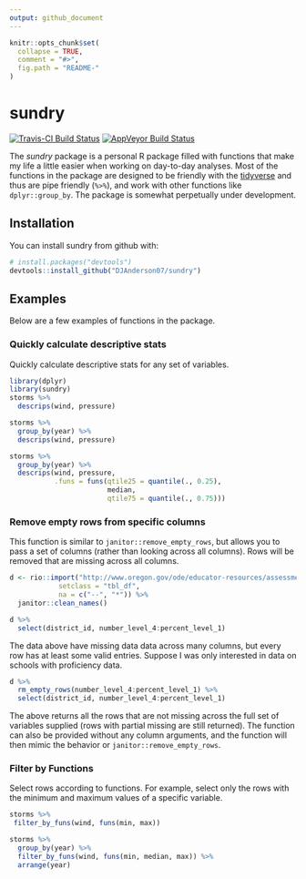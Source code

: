 ```yaml
---
output: github_document
---
```


<!-- README.md is generated from README.Rmd. Please edit that file -->

```r
knitr::opts_chunk$set(
  collapse = TRUE,
  comment = "#>",
  fig.path = "README-"
)
```

# sundry
[![Travis-CI Build Status](https://travis-ci.org/DJAnderson07/sundry.svg?branch=master)](https://travis-ci.org/DJAnderson07/sundry)
[![AppVeyor Build Status](https://ci.appveyor.com/api/projects/status/github/DJAnderson07/sundry?branch=master&svg=true)](https://ci.appveyor.com/project/DJAnderson07/sundry)

The *sundry* package is a personal R package filled with functions that make my
life a little easier when working on day-to-day analyses. Most of the functions
in the package are designed to be friendly with the 
[tidyverse](https://www.tidyverse.org) and thus are pipe friendly (`%>%`), and
work with other functions like `dplyr::group_by`. The package is somewhat perpetually under development. 

## Installation

You can install sundry from github with:

```r
# install.packages("devtools")
devtools::install_github("DJAnderson07/sundry")
```

## Examples

Below are a few examples of functions in the package.

### Quickly calculate descriptive stats

Quickly calculate descriptive stats for any set of variables.

```r
library(dplyr)
library(sundry)
storms %>% 
  descrips(wind, pressure)

storms %>% 
  group_by(year) %>% 
  descrips(wind, pressure)

storms %>% 
  group_by(year) %>% 
  descrips(wind, pressure,
           .funs = funs(qtile25 = quantile(., 0.25),
                        median, 
                        qtile75 = quantile(., 0.75)))
```

### Remove empty rows from specific columns
This function is similar to `janitor::remove_empty_rows`, but allows you to 
pass a set of columns (rather than looking across all columns). Rows will be
removed that are missing across all columns.

```r
d <- rio::import("http://www.oregon.gov/ode/educator-resources/assessment/TestResults2017/pagr_schools_ela_tot_ecd_ext_gnd_lep_1617.xlsx",
            setclass = "tbl_df",
            na = c("--", "*")) %>% 
  janitor::clean_names()

d %>% 
  select(district_id, number_level_4:percent_level_1)
```

The data above have missing data data across many columns, but every row has at 
least some valid entries. Suppose I was only interested in data on schools with 
proficiency data. 

```r
d %>% 
  rm_empty_rows(number_level_4:percent_level_1) %>% 
  select(district_id, number_level_4:percent_level_1) 
```

The above returns all the rows that are not missing across the full set of variables supplied (rows with partial missing are still returned). The function can also be provided without any column arguments, and the function will then mimic the behavior or `janitor::remove_empty_rows`. 

### Filter by Functions
Select rows according to functions. For example, select only the rows with the minimum and maximum values of a specific variable.

```r
storms %>%
 filter_by_funs(wind, funs(min, max))

storms %>%
  group_by(year) %>%
  filter_by_funs(wind, funs(min, median, max)) %>%
  arrange(year)
```
